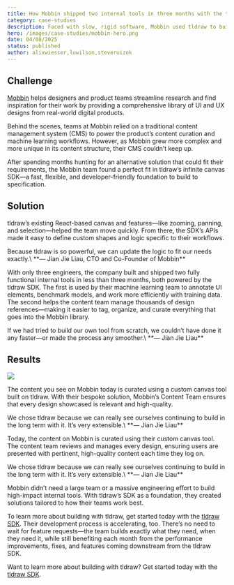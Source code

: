 ```yaml
---
title: How Mobbin shipped two internal tools in three months with the tldraw SDK
category: case-studies
description: Faced with slow, rigid software, Mobbin used tldraw to build custom tools—faster than off-the-shelf solutions.
hero: /images/case-studies/mobbin-hero.png
date: 04/08/2025
status: published
author: alixwiesser,luwilson,steveruizok
---
```


## Challenge

[Mobbin](https://mobbin.com/) helps designers and product teams streamline research and find inspiration for their work by providing a comprehensive library of UI and UX designs from real-world digital products.

Behind the scenes, teams at Mobbin relied on a traditional content management system (CMS) to power the product’s content curation and machine learning workflows. However, as Mobbin grew more complex and more unique in its content structure, their CMS couldn’t keep up.

After spending months hunting for an alternative solution that could fit their requirements, the Mobbin team found a perfect fit in tldraw’s infinite canvas SDK—a fast, flexible, and developer-friendly foundation to build to specification.

## Solution

tldraw’s existing React-based canvas and features—like zooming, panning, and selection—helped the team move quickly. From there, the SDK’s APIs made it easy to define custom shapes and logic specific to their workflows.

<Callout type="quote">
Because tldraw is so powerful, we can update the logic to fit our needs exactly.\
**— Jian Jie Liau, CTO and Co-Founder of Mobbin**

</Callout>

With only three engineers, the company built and shipped two fully functional internal tools in less than three months, both powered by the tldraw SDK. The first is used by their machine learning team to annotate UI elements, benchmark models, and work more efficiently with training data. The second helps the content team manage thousands of design references—making it easier to tag, organize, and curate everything that goes into the Mobbin library.

<Callout type="quote">
If we had tried to build our own tool from scratch, we couldn’t have done it any faster—or made the process any smoother.\
**— Jian Jie Liau**

</Callout>

## Results

<Image src="/images/case-studies/Mobbin-4.png" />

The content you see on Mobbin today is curated using a custom canvas tool built on tldraw. With their bespoke solution, Mobbin’s Content Team ensures that every design showcased is relevant and high-quality.

<Callout type="quote">
We chose tldraw because we can really see ourselves continuing to build in the long term with it. It’s very extensible.\
**— Jian Jie Liau**

</Callout>

Today, the content on Mobbin is curated using their custom canvas tool. The content team reviews and manages every design, ensuring users are presented with pertinent, high-quality content each time they log on.

<Callout type="quote">
We chose tldraw because we can really see ourselves continuing to build in the long term with it. It’s very extensible.\
**— Jian Jie Liau**

</Callout>

Mobbin didn’t need a large team or a massive engineering effort to build high-impact internal tools. With tldraw’s SDK as a foundation, they created solutions tailored to how their teams work best.

To learn more about building with tldraw, get started today with the [tldraw SDK](http://tldraw.dev/).
Their development process is accelerating, too. There’s no need to wait for feature requests—the team builds exactly what they need, when they need it, while still benefiting each month from the performance improvements, fixes, and features coming downstream from the tldraw SDK.

Want to learn more about building with tldraw? Get started today with the [tldraw SDK](http://tldraw.dev).

